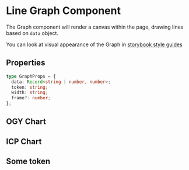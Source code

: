 
<Meta title="Components/Interface/Graph/Overview" />

<style>{`

`}</style>

# Line Graph Component

The Graph component will render a canvas within the page, drawing lines based on `data` object.

You can look at visual appearance of the Graph in
[storybook style guides](https://www.figma.com/file/OScGNN4AirANA6u70ZxzMV/Design-System?node-id=73%3A4620)

## Properties

```typescript
type GraphProps = {
  data: Record<string | number, number>;
  token: string;
  width: string;
  frame?: number;
};
```

## OGY Chart

<Canvas>
  <Story id="components-interface-graph-all-stories--ogy-graph" />
</Canvas>

## ICP Chart

<Canvas>
  <Story id="components-interface-graph-all-stories--icp-graph" />
</Canvas>

## Some token

<Canvas>
  <Story id="components-interface-graph-all-stories--default" />
</Canvas>
